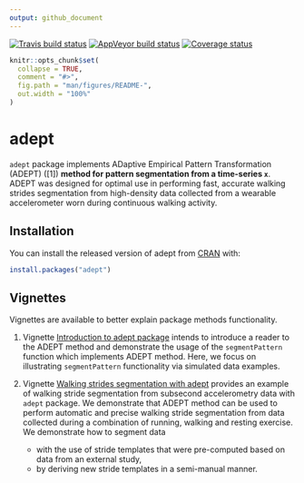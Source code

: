 ```yaml
---
output: github_document
---
```


[![Travis build status](https://travis-ci.com/martakarass/adept.svg?branch=master)](https://travis-ci.com/martakarass/adept)
[![AppVeyor build status](https://ci.appveyor.com/api/projects/status/github/martakarass/adept?branch=master&svg=true)](https://ci.appveyor.com/project/martakarass/adept)
[![Coverage status](https://codecov.io/gh/martakarass/adept/branch/master/graph/badge.svg)](https://codecov.io/github/martakarass/adept?branch=master)

<!-- README.md is generated from README.Rmd. Please edit that file -->

```r
knitr::opts_chunk$set(
  collapse = TRUE,
  comment = "#>",
  fig.path = "man/figures/README-",
  out.width = "100%"
)
```


# adept

`adept` package implements ADaptive Empirical Pattern Transformation (ADEPT) ([1]) **method for pattern segmentation from a time-series `x`**. ADEPT was designed for optimal use in performing fast, accurate walking strides segmentation from high-density data collected from a wearable accelerometer worn during continuous walking activity. 

## Installation

You can install the released version of adept from
[CRAN](https://CRAN.R-project.org) with:

``` r
install.packages("adept")
```

## Vignettes 

Vignettes are available to better explain package methods functionality. 

1. Vignette [Introduction to adept package](https://martakarass.github.io/adept/articles/adept-intro.html) intends to introduce a reader to the ADEPT method and demonstrate the usage of the `segmentPattern` function which implements ADEPT method. Here, we focus on illustrating `segmentPattern` functionality via simulated data examples.

2. Vignette [Walking strides segmentation with adept](https://martakarass.github.io/adept/articles/adept-strides-segmentation.html) provides an example of walking stride segmentation from subsecond accelerometry data with `adept` package. We demonstrate that ADEPT method can be used to perform automatic and precise walking stride segmentation from data collected during a combination of running, walking and resting exercise. We demonstrate how to segment data 

    * with the use of stride templates that were pre-computed based on data from an external study, 
    * by deriving new stride templates in a semi-manual manner. 
